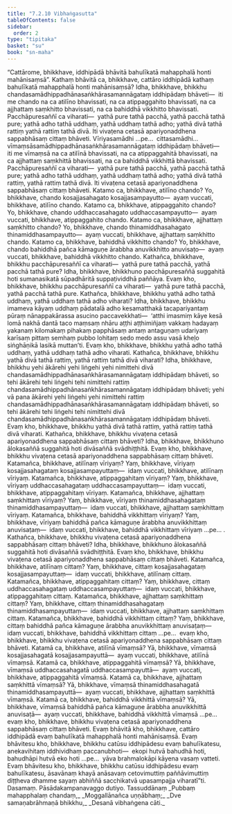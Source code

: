 ```yaml
---
title: "7.2.10 Vibhaṅgasutta"
tableOfContents: false
sidebar:
  order: 2
type: "tipitaka"
basket: "su"
book: "sn-maha"
---
```



<DynamicBreadcrumb />

<Division number="832" book="sn-maha" bookNo="14" page="242">

<Paragraph number="1440" book="sn-maha">
“Cattārome, bhikkhave, iddhipādā bhāvitā bahulīkatā mahapphalā honti mahānisaṃsā”.
</Paragraph>

<Paragraph number="1441" book="sn-maha">
Kathaṃ bhāvitā ca, bhikkhave, cattāro iddhipādā kathaṃ bahulīkatā mahapphalā honti mahānisaṃsā? Idha, bhikkhave, bhikkhu chandasamādhippadhānasaṅkhārasamannāgataṃ iddhipādaṃ bhāveti—  iti me chando na ca atilīno bhavissati, na ca atippaggahito bhavissati, na ca ajjhattaṃ saṃkhitto bhavissati, na ca bahiddhā vikkhitto bhavissati. Pacchāpuresaññī ca viharati—  yathā pure tathā pacchā, yathā pacchā tathā pure; yathā adho tathā uddhaṃ, yathā uddhaṃ tathā adho; yathā divā tathā rattiṃ yathā rattiṃ tathā divā. Iti vivaṭena cetasā apariyonaddhena sappabhāsaṃ cittaṃ bhāveti. Vīriyasamādhi …pe…  cittasamādhi…  vīmaṃsāsamādhippadhānasaṅkhārasamannāgataṃ iddhipādaṃ bhāveti—  iti me vīmaṃsā na ca atilīnā bhavissati, na ca atippaggahitā bhavissati, na ca ajjhattaṃ saṃkhittā bhavissati, na ca bahiddhā vikkhittā bhavissati. Pacchāpuresaññī ca viharati—  yathā pure tathā pacchā, yathā pacchā tathā pure; yathā adho tathā uddhaṃ, yathā uddhaṃ tathā adho; yathā divā tathā rattiṃ, yathā rattiṃ tathā divā. Iti vivaṭena cetasā apariyonaddhena sappabhāsaṃ cittaṃ bhāveti.
</Paragraph>

<Paragraph number="1442" book="sn-maha">
Katamo ca, bhikkhave, atilīno chando? Yo, bhikkhave, chando kosajjasahagato kosajjasampayutto—  ayaṃ vuccati, bhikkhave, atilīno chando.
</Paragraph>

<Paragraph number="1443" book="sn-maha">
Katamo ca, bhikkhave, atippaggahito chando? Yo, bhikkhave, chando uddhaccasahagato uddhaccasampayutto—  ayaṃ vuccati, bhikkhave, atippaggahito chando.
</Paragraph>

<Paragraph number="1444" book="sn-maha">
Katamo ca, bhikkhave, ajjhattaṃ saṃkhitto chando? Yo, bhikkhave, chando thinamiddhasahagato thinamiddhasampayutto—  ayaṃ vuccati, bhikkhave, ajjhattaṃ saṃkhitto chando.
</Paragraph>

<Paragraph number="1445" book="sn-maha">
Katamo ca, bhikkhave, bahiddhā vikkhitto chando? Yo, bhikkhave, chando bahiddhā pañca kāmaguṇe ārabbha anuvikkhitto anuvisaṭo—  ayaṃ vuccati, bhikkhave, bahiddhā vikkhitto chando.
</Paragraph>

<Paragraph number="1446" book="sn-maha">
Kathañca, bhikkhave, bhikkhu pacchāpuresaññī ca viharati—  yathā pure tathā pacchā, yathā pacchā tathā pure? Idha, bhikkhave, bhikkhuno pacchāpuresaññā suggahitā hoti sumanasikatā sūpadhāritā suppaṭividdhā paññāya. Evaṃ kho, bhikkhave, bhikkhu pacchāpuresaññī ca viharati—  yathā pure tathā pacchā, yathā pacchā tathā pure.
</Paragraph>

<Paragraph number="1447" book="sn-maha">
Kathañca, bhikkhave, bhikkhu yathā adho tathā uddhaṃ, yathā uddhaṃ tathā adho viharati? Idha, bhikkhave, bhikkhu imameva kāyaṃ uddhaṃ pādatalā adho kesamatthakā tacapariyantaṃ pūraṃ nānappakārassa asucino paccavekkhati—  ‘atthi imasmiṃ kāye kesā lomā nakhā dantā taco maṃsaṃ nhāru aṭṭhi aṭṭhimiñjaṃ vakkaṃ hadayaṃ yakanaṃ kilomakaṃ pihakaṃ papphāsaṃ antaṃ antaguṇaṃ udariyaṃ karīsaṃ pittaṃ semhaṃ pubbo lohitaṃ sedo medo assu vasā kheḷo siṅghāṇikā lasikā muttan’ti. Evaṃ kho, bhikkhave, bhikkhu yathā adho tathā uddhaṃ, yathā uddhaṃ tathā adho viharati.
</Paragraph>

<Paragraph number="1448" book="sn-maha">
Kathañca, bhikkhave, bhikkhu yathā divā tathā rattiṃ, yathā rattiṃ tathā divā viharati? Idha, bhikkhave, bhikkhu yehi ākārehi yehi liṅgehi yehi nimittehi divā chandasamādhippadhānasaṅkhārasamannāgataṃ iddhipādaṃ bhāveti, so tehi ākārehi tehi liṅgehi tehi nimittehi rattiṃ chandasamādhippadhānasaṅkhārasamannāgataṃ iddhipādaṃ bhāveti; yehi vā pana ākārehi yehi liṅgehi yehi nimittehi rattiṃ chandasamādhippadhānasaṅkhārasamannāgataṃ iddhipādaṃ bhāveti, so tehi ākārehi tehi liṅgehi tehi nimittehi divā chandasamādhippadhānasaṅkhārasamannāgataṃ iddhipādaṃ bhāveti. Evaṃ kho, bhikkhave, bhikkhu yathā divā tathā rattiṃ, yathā rattiṃ tathā divā viharati.
</Paragraph>

<Paragraph number="1449" book="sn-maha">
Kathañca, bhikkhave, bhikkhu vivaṭena cetasā apariyonaddhena sappabhāsaṃ cittaṃ bhāveti? Idha, bhikkhave, bhikkhuno ālokasaññā suggahitā hoti divāsaññā svādhiṭṭhitā. Evaṃ kho, bhikkhave, bhikkhu vivaṭena cetasā apariyonaddhena sappabhāsaṃ cittaṃ bhāveti.
</Paragraph>

<Paragraph number="1450" book="sn-maha">
Katamañca, bhikkhave, atilīnaṃ vīriyaṃ? Yaṃ, bhikkhave, vīriyaṃ kosajjasahagataṃ kosajjasampayuttaṃ—  idaṃ vuccati, bhikkhave, atilīnaṃ vīriyaṃ.
</Paragraph>

<Paragraph number="1451" book="sn-maha">
Katamañca, bhikkhave, atippaggahitaṃ vīriyaṃ? Yaṃ, bhikkhave, vīriyaṃ uddhaccasahagataṃ uddhaccasampayuttaṃ—  idaṃ vuccati, bhikkhave, atippaggahitaṃ vīriyaṃ.
</Paragraph>

<Paragraph number="1452" book="sn-maha">
Katamañca, bhikkhave, ajjhattaṃ saṃkhittaṃ vīriyaṃ? Yaṃ, bhikkhave, vīriyaṃ thinamiddhasahagataṃ thinamiddhasampayuttaṃ—  idaṃ vuccati, bhikkhave, ajjhattaṃ saṃkhittaṃ vīriyaṃ.
</Paragraph>

<Paragraph number="1453" book="sn-maha">
Katamañca, bhikkhave, bahiddhā vikkhittaṃ vīriyaṃ? Yaṃ, bhikkhave, vīriyaṃ bahiddhā pañca kāmaguṇe ārabbha anuvikkhittaṃ anuvisaṭaṃ—  idaṃ vuccati, bhikkhave, bahiddhā vikkhittaṃ vīriyaṃ …pe… .
</Paragraph>

<Paragraph number="1454" book="sn-maha">
Kathañca, bhikkhave, bhikkhu vivaṭena cetasā apariyonaddhena sappabhāsaṃ cittaṃ bhāveti? Idha, bhikkhave, bhikkhuno ālokasaññā suggahitā hoti divāsaññā svādhiṭṭhitā. Evaṃ kho, bhikkhave, bhikkhu vivaṭena cetasā apariyonaddhena sappabhāsaṃ cittaṃ bhāveti.
</Paragraph>

<Paragraph number="1455" book="sn-maha">
Katamañca, bhikkhave, atilīnaṃ cittaṃ? Yaṃ, bhikkhave, cittaṃ kosajjasahagataṃ kosajjasampayuttaṃ—  idaṃ vuccati, bhikkhave, atilīnaṃ cittaṃ.
</Paragraph>

<Paragraph number="1456" book="sn-maha">
Katamañca, bhikkhave, atippaggahitaṃ cittaṃ? Yaṃ, bhikkhave, cittaṃ uddhaccasahagataṃ uddhaccasampayuttaṃ—  idaṃ vuccati, bhikkhave, atippaggahitaṃ cittaṃ.
</Paragraph>

<Paragraph number="1457" book="sn-maha">
Katamañca, bhikkhave, ajjhattaṃ saṃkhittaṃ cittaṃ? Yaṃ, bhikkhave, cittaṃ thinamiddhasahagataṃ thinamiddhasampayuttaṃ—  idaṃ vuccati, bhikkhave, ajjhattaṃ saṃkhittaṃ cittaṃ.
</Paragraph>

<Paragraph number="1458" book="sn-maha">
Katamañca, bhikkhave, bahiddhā vikkhittaṃ cittaṃ? Yaṃ, bhikkhave, cittaṃ bahiddhā pañca kāmaguṇe ārabbha anuvikkhittaṃ anuvisaṭaṃ—  idaṃ vuccati, bhikkhave, bahiddhā vikkhittaṃ cittaṃ …pe…  evaṃ kho, bhikkhave, bhikkhu vivaṭena cetasā apariyonaddhena sappabhāsaṃ cittaṃ bhāveti.
</Paragraph>

<Paragraph number="1459" book="sn-maha">
Katamā ca, bhikkhave, atilīnā vīmaṃsā? Yā, bhikkhave, vīmaṃsā kosajjasahagatā kosajjasampayuttā—  ayaṃ vuccati, bhikkhave, atilīnā vīmaṃsā.
</Paragraph>

<Paragraph number="1460" book="sn-maha">
Katamā ca, bhikkhave, atippaggahitā vīmaṃsā? Yā, bhikkhave, vīmaṃsā uddhaccasahagatā uddhaccasampayuttā—  ayaṃ vuccati, bhikkhave, atippaggahitā vīmaṃsā.
</Paragraph>

<Paragraph number="1461" book="sn-maha">
Katamā ca, bhikkhave, ajjhattaṃ saṃkhittā vīmaṃsā? Yā, bhikkhave, vīmaṃsā thinamiddhasahagatā thinamiddhasampayuttā—  ayaṃ vuccati, bhikkhave, ajjhattaṃ saṃkhittā vīmaṃsā.
</Paragraph>

<Paragraph number="1462" book="sn-maha">
Katamā ca, bhikkhave, bahiddhā vikkhittā vīmaṃsā? Yā, bhikkhave, vīmaṃsā bahiddhā pañca kāmaguṇe ārabbha anuvikkhittā anuvisaṭā—  ayaṃ vuccati, bhikkhave, bahiddhā vikkhittā vīmaṃsā …pe…  evaṃ kho, bhikkhave, bhikkhu vivaṭena cetasā apariyonaddhena sappabhāsaṃ cittaṃ bhāveti. Evaṃ bhāvitā kho, bhikkhave, cattāro iddhipādā evaṃ bahulīkatā mahapphalā honti mahānisaṃsā.
</Paragraph>

<Paragraph number="1463" book="sn-maha">
Evaṃ bhāvitesu kho, bhikkhave, bhikkhu catūsu iddhipādesu evaṃ bahulīkatesu, anekavihitaṃ iddhividhaṃ paccanubhoti—  ekopi hutvā bahudhā hoti, bahudhāpi hutvā eko hoti …pe…  yāva brahmalokāpi kāyena vasaṃ vatteti. Evaṃ bhāvitesu kho, bhikkhave, bhikkhu catūsu iddhipādesu evaṃ bahulīkatesu, āsavānaṃ khayā anāsavaṃ cetovimuttiṃ paññāvimuttiṃ diṭṭheva dhamme sayaṃ abhiññā sacchikatvā upasampajja viharatī”ti.

</Paragraph>
</Division>

<Paragraph number="1464" type="center" book="sn-maha">
Dasamaṃ.



</Paragraph>

<Paragraph number="1465" type="center" book="sn-maha">
Pāsādakampanavaggo dutiyo.



</Paragraph>

<Paragraph number="1466" type="center" book="sn-maha">
Tassuddānaṃ


</Paragraph>

<Paragraph number="1467" type="verses" book="sn-maha">
_Pubbaṃ mahapphalaṃ chandaṃ,_  
_Moggallānañca uṇṇābhaṃ;_  
_Dve samaṇabrāhmaṇā bhikkhu,_  
_Desanā vibhaṅgena cāti._
</Paragraph>